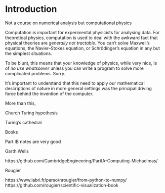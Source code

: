 # Introduction

Not a course on numerical analysis but computational physics

Computation is important for experimental physicists for analysing data. For theoretical physics, computation is used to deal with the awkward fact that physical theories are _generally not tractable_. You can't solve Maxwell's equations, the Navier–Stokes equation, or Schrödinger's equation in any but the simplest situations. 

To be blunt, this means that your knowledge of physics, while very nice, is of _no use whatsoever_ unless you can write a program to solve more complicated problems. Sorry.

It's important to understand that this need to apply our mathematical descriptions of nature in more general settings was the principal driving force behind the invention of the computer.

More than this,

Church Turing hypothesis

Turing's cathedral

Books

Part IB notes are very good

Garth Wells

https://github.com/CambridgeEngineering/PartIA-Computing-Michaelmas/

Rougier

https://www.labri.fr/perso/nrougier/from-python-to-numpy/
https://github.com/rougier/scientific-visualization-book